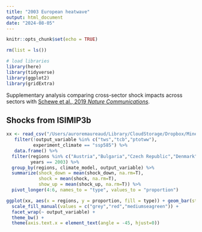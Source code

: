 ```yaml
---
title: "2003 European heatwave"
output: html_document
date: "2024-08-05"
---
```


```r
knitr::opts_chunk$set(echo = TRUE)

rm(list = ls())

# load libraries
library(here)
library(tidyverse)
library(ggplot2)
library(gridExtra)

```

Supplementary analysis comparing cross-sector shock impacts across sectors with [Schewe et al., 2019 *Nature Communications*](https://www.nature.com/articles/s41467-019-08745-6).

## Shocks from ISIMIP3b

```r
xx <- read_csv("/Users/auroremaureaud/Library/CloudStorage/Dropbox/Minerva 2021 Climate Politics/Aurore/Resource synthesis/future_resource_change/data/short-term_change/countries_shocks_time_series_1985-2015.csv")%>% 
   filter(!output_variable %in% c("tws","tcb","ptotww"),
          experiment_climate == "ssp585") %>%
   data.frame() %>% 
  filter(regions %in% c("Austria","Bulgaria","Czech Republic","Denmark","France","Germany","Greece","Hungary","Italy","Romania","Poland","Portugal","Spain"),
         years == 2003) %>% 
  group_by(regions, climate_model, output_variable) %>% 
  summarize(shock_down = mean(shock_down, na.rm=T),
            shock = mean(shock, na.rm=T),
            show_up = mean(shock_up, na.rm=T)) %>% 
  pivot_longer(4:6, names_to = "type", values_to = "proportion")

ggplot(xx, aes(x = regions, y = proportion, fill = type)) + geom_bar(stat = "identity", position = "dodge") +
  scale_fill_manual(values = c("grey","red","mediumseagreen")) +
  facet_wrap(~ output_variable) +
  theme_bw() +
  theme(axis.text.x = element_text(angle = -45, hjust=0))

```

